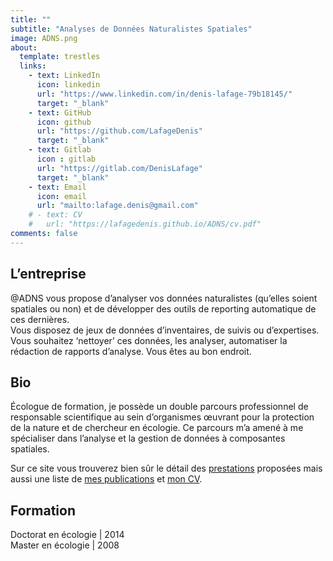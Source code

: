 ```yaml
---
title: ""
subtitle: "Analyses de Données Naturalistes Spatiales"
image: ADNS.png
about:
  template: trestles
  links:
    - text: LinkedIn
      icon: linkedin
      url: "https://www.linkedin.com/in/denis-lafage-79b18145/"
      target: "_blank"
    - text: GitHub
      icon: github
      url: "https://github.com/LafageDenis"
      target: "_blank"
    - text: Gitlab
      icon : gitlab
      url: "https://gitlab.com/DenisLafage"
      target: "_blank"
    - text: Email
      icon: email 
      url: "mailto:lafage.denis@gmail.com"
    # - text: CV
    #   url: "https://lafagedenis.github.io/ADNS/cv.pdf"
comments: false
---
```


::: column-page
## L'entreprise

@ADNS vous propose d'analyser vos données naturalistes (qu'elles soient spatiales ou non) et de développer des outils de reporting automatique de ces dernières.\
Vous disposez de jeux de données d'inventaires, de suivis ou d'expertises. Vous souhaitez 'nettoyer' ces données, les analyser, automatiser la rédaction de rapports d'analyse. Vous êtes au bon endroit.\

## Bio

Écologue de formation, je possède un double parcours professionnel de responsable scientifique au sein d'organismes œuvrant pour la protection de la nature et de chercheur en écologie. Ce parcours m'a amené à me spécialiser dans l'analyse et la gestion de données à composantes spatiales.

Sur ce site vous trouverez bien sûr le détail des [prestations](prestations.qmd) proposées mais aussi une liste de [mes publications](papers) et [mon CV](cv.pdf).

<p>

</p>

## Formation

Doctorat en écologie \| 2014\
Master en écologie \| 2008

<p>

</p>
:::
